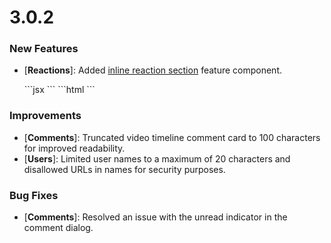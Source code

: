 # 3.0.2

### New Features

- [**Reactions**]: Added [inline reaction section](/async-collaboration/reactions/setup) feature component.

  <Tabs>
  <Tab title="React / Next.js">
  ```jsx
  <VeltInlineReactionsSection 
    targetReactionElementId="containerId"
  />
  ```
  </Tab>
  <Tab title="HTML / Other Frameworks">
  ```html
  <velt-inline-reactions-section target-reaction-element-id="containerId"></velt-inline-reactions-section>
  ```
  </Tab>
  </Tabs>


### Improvements

- [**Comments**]: Truncated video timeline comment card to 100 characters for improved readability.
- [**Users**]: Limited user names to a maximum of 20 characters and disallowed URLs in names for security purposes.

### Bug Fixes

- [**Comments**]: Resolved an issue with the unread indicator in the comment dialog.

